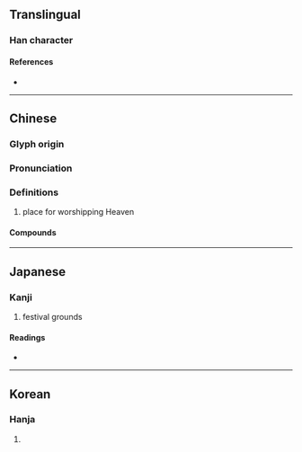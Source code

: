 {{character info}}
==Translingual==

===Han character===
{{Han char|rn=102|rad=田|as=06|sn=11|four=64041|canj=WGDI|ids=⿰田寺}}

====References====
* {{Han ref|kx=0762.070|dkj=21837|dj=1172.060|hdz=42540.010|uh=7564|ud=30052|bh=D67A|bd=54906}}

----

==Chinese==
{{zh-forms}}

===Glyph origin===
{{Han etym}}

===Pronunciation===
{{zh-pron
|m=zhì
|c=ji6
|mc=y
|oc=y
|cat=
}}

===Definitions===
{{zh-hanzi}}

# place for worshipping Heaven

====Compounds====
{{zh-der|廣畤}}

----

==Japanese==

===Kanji===
{{ja-kanji|grade=|rs=田06}}

# festival grounds

====Readings====
* {{ja-readings|on=[[し]] (shi), [[じ]] (ji)|kun=[[さかい]] (sakai), [[たくわえる]] (takuwaeru), [[うえる]] (ueru)|nanori=}}

----

==Korean==

===Hanja===
{{ko-hanja|hangeul=치|eumhun=|rv=chi|mr=ch'i|y=chi}}

# {{rfdef|ko|sort=田06}}